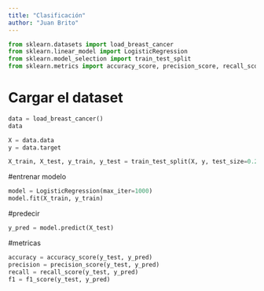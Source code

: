 ```yaml
---
title: "Clasificación"
author: "Juan Brito"
---
```


```python
from sklearn.datasets import load_breast_cancer
from sklearn.linear_model import LogisticRegression
from sklearn.model_selection import train_test_split
from sklearn.metrics import accuracy_score, precision_score, recall_score, f1_score, ConfusionMatrixDisplay


```

# Cargar el dataset

```python
data = load_breast_cancer()
data

X = data.data
y = data.target

X_train, X_test, y_train, y_test = train_test_split(X, y, test_size=0.2, random_state=42,stratify=y)

```
#entrenar modelo

```python
model = LogisticRegression(max_iter=1000)
model.fit(X_train, y_train)

```

#predecir
```python
y_pred = model.predict(X_test)

```

#metricas
```python
accuracy = accuracy_score(y_test, y_pred)
precision = precision_score(y_test, y_pred)
recall = recall_score(y_test, y_pred)
f1 = f1_score(y_test, y_pred)

```

